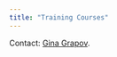 ```yaml
---
title: "Training Courses"
---
```


Contact: <a href="mailto:gina.grapov@gmail.com">Gina Grapov</a>.<br>
